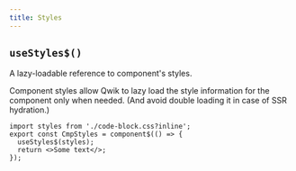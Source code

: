 ```yaml
---
title: Styles
---
```


## `useStyles$()`

A lazy-loadable reference to component's styles.

Component styles allow Qwik to lazy load the style information for the component only when needed. (And avoid double loading it in case of SSR hydration.)

```tsx
import styles from './code-block.css?inline';
export const CmpStyles = component$(() => {
  useStyles$(styles);
  return <>Some text</>;
});
```
